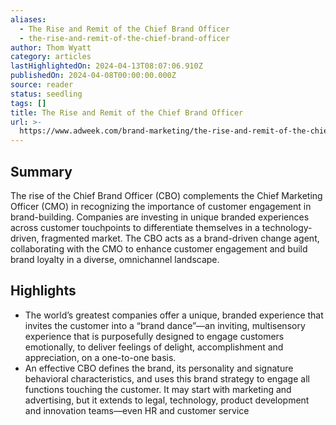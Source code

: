 ```yaml
---
aliases:
  - The Rise and Remit of the Chief Brand Officer
  - the-rise-and-remit-of-the-chief-brand-officer
author: Thom Wyatt
category: articles
lastHighlightedOn: 2024-04-13T08:07:06.910Z
publishedOn: 2024-04-08T00:00:00.000Z
source: reader
status: seedling
tags: []
title: The Rise and Remit of the Chief Brand Officer
url: >-
  https://www.adweek.com/brand-marketing/the-rise-and-remit-of-the-chief-brand-officer/
---
```

## Summary

The rise of the Chief Brand Officer (CBO) complements the Chief Marketing Officer (CMO) in recognizing the importance of customer engagement in brand-building. Companies are investing in unique branded experiences across customer touchpoints to differentiate themselves in a technology-driven, fragmented market. The CBO acts as a brand-driven change agent, collaborating with the CMO to enhance customer engagement and build brand loyalty in a diverse, omnichannel landscape.

## Highlights

- The world’s greatest companies offer a unique, branded experience that invites the customer into a “brand dance”—an inviting, multisensory experience that is purposefully designed to engage customers emotionally, to deliver feelings of delight, accomplishment and appreciation, on a one-to-one basis.
- An effective CBO defines the brand, its personality and signature behavioral characteristics, and uses this brand strategy to engage all functions touching the customer. It may start with marketing and advertising, but it extends to legal, technology, product development and innovation teams—even HR and customer service
